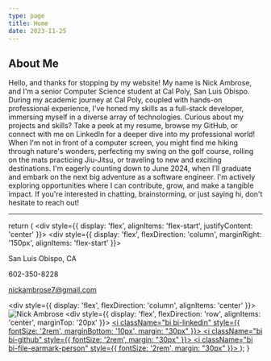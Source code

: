 ```yaml
---
type: page
title: Home
date: 2023-11-25
---
```


## About Me

Hello, and thanks for stopping by my website! My name is Nick Ambrose, and I'm a senior Computer Science student at Cal Poly, San Luis Obispo.
During my academic journey at Cal Poly, coupled with hands-on professional experience, I've honed my skills as a full-stack developer, 
immersing myself in a diverse array of technologies. Curious about my projects and skills? Take a peek at my resume, browse my GitHub, 
or connect with me on LinkedIn for a deeper dive into my professional world! When I'm not in front of 
a computer screen, you might find me hiking through nature's wonders, perfecting my swing on the golf course, rolling on the mats practicing Jiu-Jitsu, 
or traveling to new and exciting destinations. I'm eagerly counting down to June 2024, when I'll graduate and embark on the next big adventure as a software engineer. 
I'm actively exploring opportunities where I can contribute, grow, and make a tangible impact. If you're interested in chatting, brainstorming, or just saying hi, don't
hesitate to reach out!




---

  return (
    <div style={{ display: 'flex', alignItems: 'flex-start', justifyContent: 'center' }}>
      <div style={{ display: 'flex', flexDirection: 'column', marginRight: '150px', alignItems: 'flex-start' }}>
        <p><i className="bi bi-geo-alt-fill"></i> San Luis Obispo, CA</p>
        <p><i className="bi bi-telephone-fill"></i> 602-350-8228</p>
        <p><i className="bi bi-envelope-fill"></i> nickambrose7@gmail.com</p>
      </div>
      <div style={{ display: 'flex', flexDirection: 'column', alignItems: 'center' }}>
        <Image
          src="/images/headShot.jpg"
          alt="Nick Ambrose"
          width={250}
          height={400}
          priority
          className="next-image"
        />
        <div style={{ display: 'flex', flexDirection: 'row', alignItems: 'center', marginTop: '20px' }}>
          <a href="https://www.linkedin.com/in/nick-ambrose-70a5101ba/" target="_blank">
            <i className="bi bi-linkedin" style={{ fontSize: '2rem', marginBottom: '10px', margin: "30px" }}></i>
          </a>
          <a href="https://github.com/nickambrose7" target="_blank">
            <i className="bi bi-github" style={{ fontSize: '2rem', margin: "30px" }}></i>
          </a>
          <a href="/files/resume.pdf" target="_blank">
            <i className="bi bi-file-earmark-person" style={{ fontSize: '2rem', margin: "30px" }}></i>
          </a>
        </div>
      </div>
    </div>
  );
}

<PersonalInfo />

